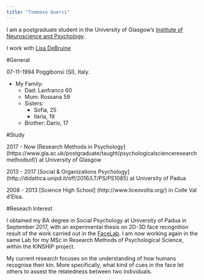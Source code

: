 ```yaml
---
title: "Tommaso Querci"
---
```


I am a postgraduate student in the University of Glasgow's
[Institute of Neuroscience and Psychology](http://www.gla.ac.uk/researchinstitutes/neurosciencepsychology/).

I work with [Lisa DeBruine](https://github.com/debruine)


#General

  07-11-1994 Poggibonsi (SI), Italy.

  * My Family:
    * Dad: Lanfranco 60
    * Mum: Rossana 59
    * Sisters:
      * Sofia, 25
      * Ilaria, 19
    * Brother: Dario, 17

#Study

  2017 - Now [Research Methods in Psychology] (https://www.gla.ac.uk/postgraduate/taught/psychologicalscienceresearchmethodsof/) at University of Glasgow 

  2013 - 2017 [Social & Organizations Psychology] (http://didattica.unipd.it/off/2016/LT/PS/PS1085) at University of Padua

  2008 - 2013 [Science High School] (http://www.liceovolta.org/) in Colle Val d'Elsa.

#Reseach Interest

  I obtained my BA degree in Social Psychology at University of Padua in September 2017, with an experimental thesis on   2D-3D face recognition result of the work carried out in the [FaceLab](facelab.org). I am now working again in the same Lab for my MSc in Research Methods of Psychological Science, within the KINSHIP project.

  My current research focuses on the understanding of how humans recognise their kin. More specifically, what kind of cues in the face let others to assest the relatedness between two individuals.
